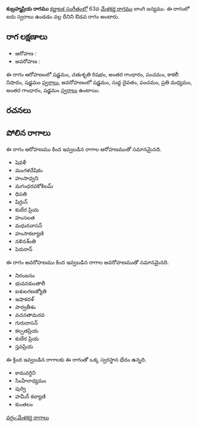 {{Infobox ragam
	| name          	= కుబ్రహ్మప్రియ
	| synonym	    	= 
	| mela          	= 
	| chakra        	= 
	| janaka        	= 
	| type          	= ఔడవ
	| arohanam      	= {{svaraC|S|R2|G3|P|N3|S'}} 
	| avarohanam    	= {{svaraC|S'|D1|P|M2|G3|S}}
	| jeeva         	=
	| chhaya        	=
	| nyasa         	=
	| vishesha      	= 
	| equivalent  		= 
}}
{{కర్ణాటక సంగీత రాగాలు}}
'''కుబ్రహ్మప్రియ రాగము''' [[కర్ణాటక సంగీతం]]లో 63వ [[మేళకర్త రాగము]] లాంగి జన్యము.  ఈ రాగంలో ఐదు స్వరాలు ఉండడం వల్ల దీనిని ఔడవ రాగం అంటారు.


==రాగ లక్షణాలు==


* ఆరోహణ : {{svaraC|S|R2|G3|P|N3|S'}} 
* అవరోహణ : {{svaraC|S'|D1|P|M2|G3|S}}

ఈ రాగం ఆరోహణంలో షడ్జమం, చతుశృతి రిషభం, అంతర గాంధారం, పంచమం, కాకలీ నిషాదం, షడ్జమం [[స్వరాలు]], అవరోహణంలో షడ్జమం, సుద్ద దైవతం, పంచమం, ప్రతి మధ్యమం, అంతర గాంధారం, షడ్జమం [[స్వరాలు]] ఉంటాయి.

==రచనలు==



==పోలిన రాగాలు==
ఈ రాగం ఆరోహణము కింద ఇవ్వబడిన రాగాల ఆరోహణముతో సమానమైనది.
* షెవళీ
* మంగళదేషికం
* హంసాధ్వని
* మగంధరవకోకిలమ్
* ధిపతి
* షిర్గున్
* కుబేర ప్రియ
* హంసలత
* మధురవాసన్
* హంసాకల్యాణి
* నళినశ్ంతి
* పెరురాన్

ఈ రాగం అవరోహణము కింద ఇవ్వబడిన రాగాల అవరోహణముతో సమానమైనది.
* నిరంజనం
* భువనకుంతాలీ
* ఐశులగణజ్యోతి
* ఇషాకదళ్
* పార్వతీశం
* వచనతామరవ
* గురుదాసన్
* కల్పతప్రియ
* కుబేర ప్రియ
* స్తవప్రియ

ఈ క్రింద ఇవ్వబడిన రాగాలకు ఈ రాగంతో ఒక్క స్వరస్థాన భేదం ఉన్నది.
* కామవర్ధిని
* సింహేరాధ్యమం
* పుర్వి
* హమీర్ కల్యాణి
* కుంతలం



[[వర్గం:మేళకర్త రాగాలు]]